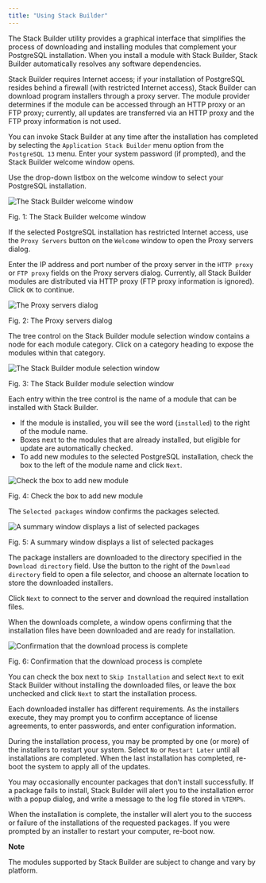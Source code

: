 ```yaml
---
title: "Using Stack Builder"
---
```


<div id="using_stackbuilder" class="registered_link"></div>




The Stack Builder utility provides a graphical interface that simplifies the process of downloading and installing modules that complement your PostgreSQL installation. When you install a module with Stack Builder, Stack Builder automatically resolves any software dependencies.

Stack Builder requires Internet access; if your installation of PostgreSQL resides behind a firewall (with restricted Internet access), Stack Builder can download program installers through a proxy server. The module provider determines if the module can be accessed through an HTTP proxy or an FTP proxy; currently, all updates are transferred via an HTTP proxy and the FTP proxy information is not used.

You can invoke Stack Builder at any time after the installation has completed by selecting the `Application Stack Builder` menu option from the `PostgreSQL 13` menu. Enter your system password (if prompted), and the Stack Builder welcome window opens.

Use the drop-down listbox on the welcome window to select your PostgreSQL installation.

![The Stack Builder welcome window](images/stack_builder_welcome.png)

Fig. 1: The Stack Builder welcome window

If the selected PostgreSQL installation has restricted Internet access, use the `Proxy Servers` button on the `Welcome` window to open the Proxy servers dialog.

Enter the IP address and port number of the proxy server in the `HTTP proxy` or `FTP proxy` fields on the Proxy servers dialog. Currently, all Stack Builder modules are distributed via HTTP proxy (FTP proxy information is ignored). Click `OK` to continue.

![The Proxy servers dialog](images/the_proxy_servers_dialog.png)

Fig. 2: The Proxy servers dialog

The tree control on the Stack Builder module selection window contains a node for each module category. Click on a category heading to expose the modules within that category.

![The Stack Builder module selection window](images/module_selection.png)

Fig. 3: The Stack Builder module selection window

Each entry within the tree control is the name of a module that can be installed with Stack Builder.

-   If the module is installed, you will see the word (`installed`) to the right of the module name.
-   Boxes next to the modules that are already installed, but eligible for update are automatically checked.
-   To add new modules to the selected PostgreSQL installation, check the box to the left of the module name and click `Next`.

![Check the box to add new module](images/checkbox_module.png)

Fig. 4: Check the box to add new module

The `Selected packages` window confirms the packages selected.

![A summary window displays a list of selected packages](images/summary_of_selected_packages.png)

Fig. 5: A summary window displays a list of selected packages

The package installers are downloaded to the directory specified in the `Download directory` field. Use the button to the right of the `Download directory` field to open a file selector, and choose an alternate location to store the downloaded installers.

Click `Next` to connect to the server and download the required installation files.

When the downloads complete, a window opens confirming that the installation files have been downloaded and are ready for installation.

![Confirmation that the download process is complete](images/download_completes.png)

Fig. 6: Confirmation that the download process is complete

You can check the box next to `Skip Installation` and select `Next` to exit Stack Builder without installing the downloaded files, or leave the box unchecked and click `Next` to start the installation process.

Each downloaded installer has different requirements. As the installers execute, they may prompt you to confirm acceptance of license agreements, to enter passwords, and enter configuration information.

During the installation process, you may be prompted by one (or more) of the installers to restart your system. Select `No` or `Restart Later` until all installations are completed. When the last installation has completed, re-boot the system to apply all of the updates.

You may occasionally encounter packages that don’t install successfully. If a package fails to install, Stack Builder will alert you to the installation error with a popup dialog, and write a message to the log file stored in `%TEMP%`.

When the installation is complete, the installer will alert you to the success or failure of the installations of the requested packages. If you were prompted by an installer to restart your computer, re-boot now.

<div class="note">

<div class="title">

**Note**

</div>

The modules supported by Stack Builder are subject to change and vary by platform.

</div>
